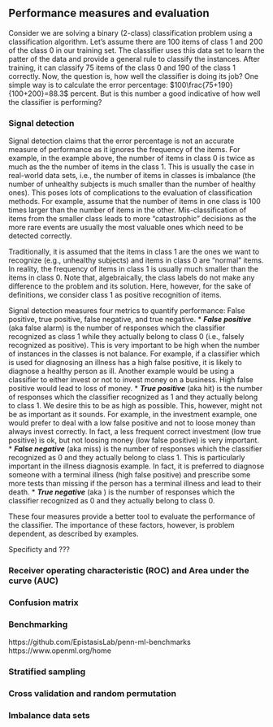 ## Performance measures and evaluation
Consider we are solving a binary (2-class) classification problem using a classification algorithm. Let's assume there are 100 items of class 1 and 200 of the class 0 in our training set. The classifier uses this data set to learn the patter of the data and provide a general rule to classify the instances. After training, it can classify 75 items of the class 0 and 190 of the class 1 correctly. Now, the question is, how well the classifier is doing its job? One simple way is to calculate the error percentage: $100\frac{75+190}{100+200}=88.3$ percent. But is this number a good indicative of how well the classifier is performing?

### Signal detection
Signal detection claims that the error percentage is not an accurate measure of performance as it ignores the frequency of the items. For example, in the example above, the number of items in class 0 is twice as much as the the number of items in the class 1. This is usually the case in real-world data sets, i.e., the number of items in classes is imbalance (the number of unhealthy subjects is much smaller than the number of healthy ones). This poses lots of complications to the evaluation of classification methods. For example, assume that the number of items in one class is 100 times larger than the number of items in the other. Mis-classification of items from the smaller class leads to more "catastrophic" decisions as the more rare events are usually the most valuable ones which need to be detected correctly. 

Traditionally, it is assumed that the items in class 1 are the ones we want to recognize (e.g., unhealthy subjects) and items in class 0 are "normal" items. In reality, the frequency of items in class 1 is usually much smaller than the items in class 0. Note that, algebraically, the class labels do not make any difference to the problem and its solution. Here, however, for the sake of definitions, we consider class 1 as positive recognition of items.

Signal detection measures four metrics to quantify performance: False positive, true positive, false negative, and true negative. 
* ***False positive*** (aka false alarm) is the number of responses which the classifier recognized as class 1 while they actually belong to class 0 (i.e., falsely recognized as positive). This is very important to be high when the number of instances in the classes is not balance. For example, if a classifier which is used for diagnosing an illness has a high false positive, it is likely to diagnose a healthy person as ill. Another example would be using a classifier to either invest or not to invest money on a business. High false positive would lead to loss of money.
* ***True positive*** (aka hit) is the number of responses which the classifier recognized as 1 and they actually belong to class 1. We desire this to be as high as possible. This, however, might not be as important as it sounds. For example, in the investment example, one would prefer to deal with a low false positive and not to loose money than always invest correctly. In fact, a less frequent correct investment (low true positive) is ok, but not loosing money (low false positive) is very important.
* ***False negative*** (aka miss) is the number of responses which the classifier recognized as 0 and they actually belong to class 1. This is particularly important in the illness diagnosis example. In fact, it is preferred to diagnose someone with a terminal illness (high false positive) and prescribe some more tests than missing if the person has a terminal illness and lead to their death. 
* ***True negative*** (aka ) is the number of responses which the classifier recognized as 0 and they actually belong to class 0. 

These four measures provide a better tool to evaluate the performance of the classifier. The importance of these factors, however, is problem dependent, as described by examples. 

Specificty and ???

### Receiver operating characteristic (ROC) and Area under the curve (AUC)


### Confusion matrix


### Benchmarking
https://github.com/EpistasisLab/penn-ml-benchmarks
https://www.openml.org/home

### Stratified sampling 

### Cross validation and random permutation

### Imbalance data sets
